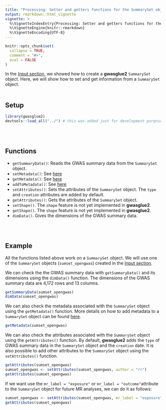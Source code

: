 ```yaml
---
title: "Processing: Setter and getters functions for the SummarySet object"
output: rmarkdown::html_vignette
vignette: >
  %\VignetteIndexEntry{Processing: Setter and getters functions for the SummarySet object}
  %\VignetteEngine{knitr::rmarkdown}
  %\VignetteEncoding{UTF-8}
---
```


```r
knitr::opts_chunk$set(
  collapse = TRUE,
  comment = "#>",
  eval = FALSE
)
```

In the [Input section](input.html), we showed how to create a  **gwasglue2** `SummarySet` object. Here, we will show how to set and get information from a `SummarySet` object.
<br>
<br>

## Setup

```r
library(gwasglue2)
devtools::load_all("../") # this was added just for development purposes
```

<br>
<br>

## Functions
* `getSummaryData()`: Reads the GWAS summary data from the `SummarySet` object.
* `setMetadata()`: See [here](processing-add-metadata.html)
* `getMetadata()`: See [here](processing-add-metadata.html)
* `addToMetadata()`: See [here](processing-add-metadata.html)
* `setAttributes()`: Sets the attributes of the `SummarySet` object. The `type` and `creation` attributes are added by default.
* `getAttributes()`: Gets the attributes of the `SummarySet` object.
* `setShape()`. The `shape` feature is not yet implemented in **gwasglue2**. 
* `getShape()`. The `shape` feature is not yet implemented in **gwasglue2**.
* `dimData()`. Gives the dimensions of the GWAS summary data.


<br>
<br>

## Example
 All the functions listed above work on a `SummarySet` object. We will use one of the `SummarySet` objects (`sumset_opengwas`) created in the [Input section](input.html).

 We can check the the GWAS summary data with `getSummaryData()` and its dimensions using the `dimData()` function. The dimensions of the GWAS summary data are 4,172 rows and 13 columns. 

```r
getSummaryData(sumset_opengwas)
dimData(sumset_opengwas)
```

We can also check the metadata associated with the `SummarySet` object using the `getMetadata()` function. More details on how to add metadata to a `SummarySet` object can be found [here](processing-add-metadata.html).

```r
getMetadata(sumset_opengwas)
```

We can also check the attributes associated with the `SummarySet` object using the `getAttributes()` function. By default, **gwasglue2** adds the `type` of GWAS summary data in the `SummarySet` object and the `creation` date. It is also possible to add other attributes to the `SummarySet` object using the `setAttributes()` function. 

```r
getAttributes(sumset_opengwas)
sumset_opengwas <- setAttributes(sumset_opengwas, author = "rr")
getAttributes(sumset_opengwas)
```


If we want use the `mr_label = "exposure"` or `mr_label = "outcome"`attribute to the `SummarySet` object for future MR analyses, we can do it as follows:


```r
sumset_opengwas <- setAttributes(sumset_opengwas, mr_label = "exposure")
getAttributes(sumset_opengwas)
```